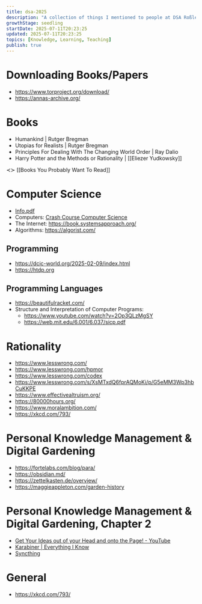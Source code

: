 ```yaml
---
title: dsa-2025
description: "A collection of things I mentioned to people at DSA Roßleben 2025"
growthStage: seedling
startDate: 2025-07-11T20:23:25
updated: 2025-07-11T20:23:25
topics: [Knowledge, Learning, Teaching]
publish: true
---
```


# Downloading Books/Papers

- https://www.torproject.org/download/
- https://annas-archive.org/

# Books

- Humankind | Rutger Bregman
- Utopias for Realists | Rutger Bregman
- Principles For Dealing With The Changing World Order | Ray Dalio
- Harry Potter and the Methods or Rationality | [[Eliezer Yudkowsky]]

≺≻ [[Books You Probably Want To Read]]

# Computer Science

- [Info.pdf](./Info.pdf)
- Computers: [Crash Course Computer Science](https://www.youtube.com/watch?v=tpIctyqH29Q&list=PL8dPuuaLjXtNlUrzyH5r6jN9ulIgZBpdo&index=2)
- The Internet: https://book.systemsapproach.org/
- Algorithms: https://algorist.com/

## Programming

- https://dcic-world.org/2025-02-09/index.html
- https://htdp.org

## Programming Languages

- https://beautifulracket.com/
- Structure and Interpretation of Computer Programs:
  - https://www.youtube.com/watch?v=2Op3QLzMgSY
  - https://web.mit.edu/6.001/6.037/sicp.pdf

# Rationality

- https://www.lesswrong.com/
- https://www.lesswrong.com/hpmor
- https://www.lesswrong.com/codex
- https://www.lesswrong.com/s/XsMTxdQ6fprAQMoKi/p/G5eMM3Wp3hbCuKKPE
- https://www.effectivealtruism.org/
- https://80000hours.org/
- https://www.moralambition.com/
- https://xkcd.com/793/

# Personal Knowledge Management & Digital Gardening

- https://fortelabs.com/blog/para/
- https://obsidian.md/
- https://zettelkasten.de/overview/
- https://maggieappleton.com/garden-history

# Personal Knowledge Management & Digital Gardening, Chapter 2

- [Get Your Ideas out of your Head and onto the Page! - YouTube](https://www.youtube.com/watch?v=NQkMTHKl1D8)
- [Karabiner \| Everything I Know](https://wiki.nikiv.dev/macOS/apps/karabiner/#my-personal-karabiner-setup)
- [Syncthing](https://syncthing.net/)

# General
- https://xkcd.com/793/
